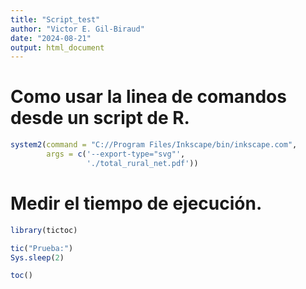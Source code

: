 ```yaml
---
title: "Script_test"
author: "Victor E. Gil-Biraud"
date: "2024-08-21"
output: html_document
---
```


# Como usar la linea de comandos desde un script de R.
```r
system2(command = "C://Program Files/Inkscape/bin/inkscape.com",
        args = c('--export-type="svg"',
                 './total_rural_net.pdf'))
```

# Medir el tiempo de ejecución.
```r
library(tictoc)

tic("Prueba:")
Sys.sleep(2)

toc()
```

